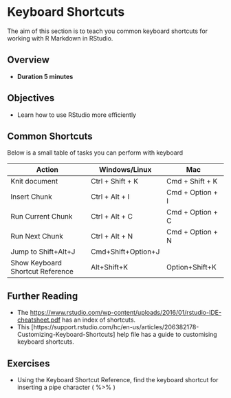 # Keyboard Shortcuts

The aim of this section is to teach you common keyboard shortcuts for working with R Markdown in RStudio.

## Overview
* **Duration 5 minutes** 

## Objectives
- Learn how to use RStudio more efficiently


## Common Shortcuts

Below is a small table of tasks you can perform with keyboard 

| Action      | Windows/Linux | Mac  | 
|-------------|---------------|----------------|
| Knit document | Ctrl + Shift + K | Cmd + Shift + K |
| Insert Chunk  | Ctrl + Alt + I   | Cmd + Option + I |
| Run Current Chunk | Ctrl + Alt + C | Cmd + Option + C | 
| Run Next Chunk | Ctrl + Alt + N    | Cmd + Option + N | 
| Jump to  	Shift+Alt+J 	| Cmd+Shift+Option+J |
| Show Keyboard Shortcut Reference  |	Alt+Shift+K | Option+Shift+K |

## Further Reading

- The [https://www.rstudio.com/wp-content/uploads/2016/01/rstudio-IDE-cheatsheet.pdf](Rstudio Cheat Sheet) has an index of shortcuts. 
- This [https://support.rstudio.com/hc/en-us/articles/206382178-Customizing-Keyboard-Shortcuts] help file has a guide to customising keyboard shortcuts.

## Exercises
- Using the Keyboard Shortcut Reference, find the keyboard shortcut for inserting a pipe character ( %>% )
